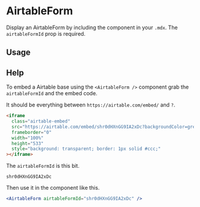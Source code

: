 

<Meta title="Components/Airtable/AirtableForm" component={AirtableForm} />

# AirtableForm

Display an AirtableForm by including the component in your `.mdx`. The `airtableFormId` prop is required.

<ArgsTable of={AirtableForm} />

## Usage

<Canvas>
  <Story name="usage">
    <AirtableForm airtableFormId="shr0dHXnGG9IA2xDc" />
  </Story>
</Canvas>

## Help

<Story name="help" />

To embed a Airtable base using the `<AirtableForm />` component grab the `airtableFormId` and the embed code.

It should be everything between `https://airtable.com/embed/` and `?`.

```html
<iframe
  class="airtable-embed"
  src="https://airtable.com/embed/shr0dHXnGG9IA2xDc?backgroundColor=green"
  frameborder="0"
  width="100%"
  height="533"
  style="background: transparent; border: 1px solid #ccc;"
></iframe>
```

The `airtableFormId` is this bit.

```
shr0dHXnGG9IA2xDc
```

Then use it in the component like this.

```jsx
<AirtableForm airtableFormId="shr0dHXnGG9IA2xDc" />
```
